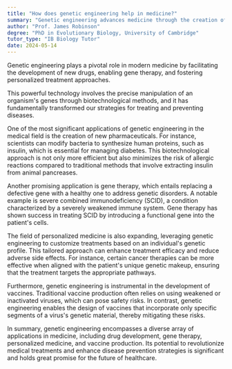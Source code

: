 ```yaml
---
title: "How does genetic engineering help in medicine?"
summary: "Genetic engineering advances medicine through the creation of new drugs, gene therapy, and personalized treatments, enhancing patient care and treatment efficacy."
author: "Prof. James Robinson"
degree: "PhD in Evolutionary Biology, University of Cambridge"
tutor_type: "IB Biology Tutor"
date: 2024-05-14
---
```


Genetic engineering plays a pivotal role in modern medicine by facilitating the development of new drugs, enabling gene therapy, and fostering personalized treatment approaches.

This powerful technology involves the precise manipulation of an organism's genes through biotechnological methods, and it has fundamentally transformed our strategies for treating and preventing diseases.

One of the most significant applications of genetic engineering in the medical field is the creation of new pharmaceuticals. For instance, scientists can modify bacteria to synthesize human proteins, such as insulin, which is essential for managing diabetes. This biotechnological approach is not only more efficient but also minimizes the risk of allergic reactions compared to traditional methods that involve extracting insulin from animal pancreases.

Another promising application is gene therapy, which entails replacing a defective gene with a healthy one to address genetic disorders. A notable example is severe combined immunodeficiency (SCID), a condition characterized by a severely weakened immune system. Gene therapy has shown success in treating SCID by introducing a functional gene into the patient's cells.

The field of personalized medicine is also expanding, leveraging genetic engineering to customize treatments based on an individual's genetic profile. This tailored approach can enhance treatment efficacy and reduce adverse side effects. For instance, certain cancer therapies can be more effective when aligned with the patient's unique genetic makeup, ensuring that the treatment targets the appropriate pathways.

Furthermore, genetic engineering is instrumental in the development of vaccines. Traditional vaccine production often relies on using weakened or inactivated viruses, which can pose safety risks. In contrast, genetic engineering enables the design of vaccines that incorporate only specific segments of a virus's genetic material, thereby mitigating these risks.

In summary, genetic engineering encompasses a diverse array of applications in medicine, including drug development, gene therapy, personalized medicine, and vaccine production. Its potential to revolutionize medical treatments and enhance disease prevention strategies is significant and holds great promise for the future of healthcare.
    